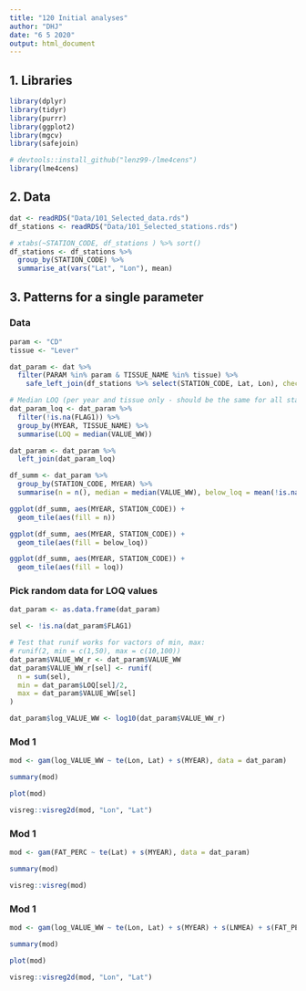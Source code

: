 ```yaml
---
title: "120 Initial analyses"
author: "DHJ"
date: "6 5 2020"
output: html_document
---
```


## 1. Libraries  
```r

library(dplyr)
library(tidyr)
library(purrr)
library(ggplot2)
library(mgcv)
library(safejoin)

# devtools::install_github("lenz99-/lme4cens")
library(lme4cens)


```


## 2. Data  
```r

dat <- readRDS("Data/101_Selected_data.rds")
df_stations <- readRDS("Data/101_Selected_stations.rds")

# xtabs(~STATION_CODE, df_stations ) %>% sort()
df_stations <- df_stations %>%
  group_by(STATION_CODE) %>%
  summarise_at(vars("Lat", "Lon"), mean)

```


## 3. Patterns for a single parameter  

### Data
```r

param <- "CD"
tissue <- "Lever"

dat_param <- dat %>%
  filter(PARAM %in% param & TISSUE_NAME %in% tissue) %>%
    safe_left_join(df_stations %>% select(STATION_CODE, Lat, Lon), check = "V") 

# Median LOQ (per year and tissue only - should be the same for all stations)
dat_param_loq <- dat_param %>%
  filter(!is.na(FLAG1)) %>%
  group_by(MYEAR, TISSUE_NAME) %>%
  summarise(LOQ = median(VALUE_WW))

dat_param <- dat_param %>%
  left_join(dat_param_loq)

df_summ <- dat_param %>%
  group_by(STATION_CODE, MYEAR) %>%
  summarise(n = n(), median = median(VALUE_WW), below_loq = mean(!is.na(FLAG1)), loq = mean(LOQ)) 

ggplot(df_summ, aes(MYEAR, STATION_CODE)) +
  geom_tile(aes(fill = n))

ggplot(df_summ, aes(MYEAR, STATION_CODE)) +
  geom_tile(aes(fill = below_loq))

ggplot(df_summ, aes(MYEAR, STATION_CODE)) +
  geom_tile(aes(fill = loq))

```

### Pick random data for LOQ values  
```r
dat_param <- as.data.frame(dat_param)

sel <- !is.na(dat_param$FLAG1)

# Test that runif works for vactors of min, max:
# runif(2, min = c(1,50), max = c(10,100))
dat_param$VALUE_WW_r <- dat_param$VALUE_WW
dat_param$VALUE_WW_r[sel] <- runif(
  n = sum(sel), 
  min = dat_param$LOQ[sel]/2,
  max = dat_param$VALUE_WW[sel]
)

dat_param$log_VALUE_WW <- log10(dat_param$VALUE_WW_r)

```

### Mod 1
```r

mod <- gam(log_VALUE_WW ~ te(Lon, Lat) + s(MYEAR), data = dat_param)

summary(mod)

plot(mod)

visreg::visreg2d(mod, "Lon", "Lat") 

```

### Mod 1
```r

mod <- gam(FAT_PERC ~ te(Lat) + s(MYEAR), data = dat_param)

summary(mod)

visreg::visreg(mod)


```

### Mod 1
```r

mod <- gam(log_VALUE_WW ~ te(Lon, Lat) + s(MYEAR) + s(LNMEA) + s(FAT_PERC) , data = dat_param)

summary(mod)

plot(mod)

visreg::visreg2d(mod, "Lon", "Lat")


```
